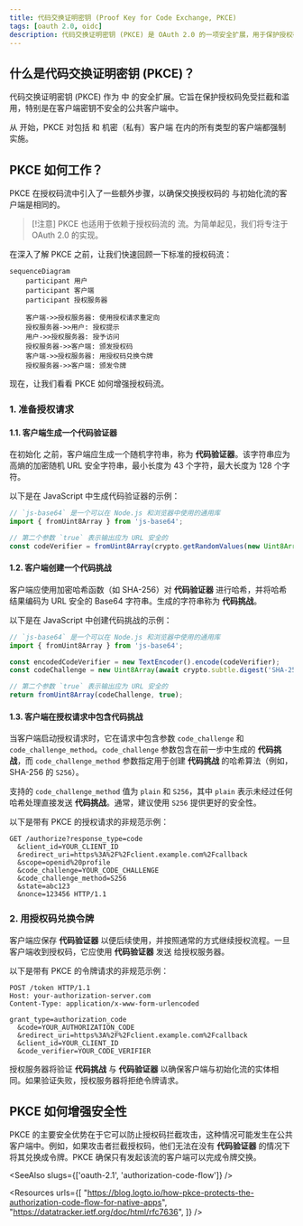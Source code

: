 ```yaml
---
title: 代码交换证明密钥 (Proof Key for Code Exchange, PKCE)
tags: [oauth 2.0, oidc]
description: 代码交换证明密钥 (PKCE) 是 OAuth 2.0 的一项安全扩展，用于保护授权码不被拦截和滥用。它在 OAuth 2.1 中对所有类型的客户端强制实施。
---
```


## 什么是代码交换证明密钥 (PKCE)？

代码交换证明密钥 (PKCE) 作为 <Ref slug="oauth-2.0" /> 中 <Ref slug="authorization-code-flow" /> 的安全扩展。它旨在保护授权码免受拦截和滥用，特别是在客户端密钥不安全的公共客户端中。

从 <Ref slug="oauth-2.1" /> 开始，PKCE 对包括 <Ref slug="client" headingId="public-clients" /> 和 <Ref slug="client" headingId="confidential-clients">机密（私有）客户端</Ref> 在内的所有类型的客户端都强制实施。

## PKCE 如何工作？

PKCE 在授权码流中引入了一些额外步骤，以确保交换授权码的 <Ref slug="client" /> 与初始化流的客户端是相同的。

> [!注意]
> PKCE 也适用于依赖于授权码流的 <Ref slug="openid-connect" /> 流。为简单起见，我们将专注于 OAuth 2.0 的实现。

在深入了解 PKCE 之前，让我们快速回顾一下标准的授权码流：

```mermaid
sequenceDiagram
    participant 用户
    participant 客户端
    participant 授权服务器

    客户端->>授权服务器: 使用授权请求重定向
    授权服务器->>用户: 授权提示
    用户->>授权服务器: 授予访问
    授权服务器->>客户端: 颁发授权码
    客户端->>授权服务器: 用授权码兑换令牌
    授权服务器->>客户端: 颁发令牌
```

现在，让我们看看 PKCE 如何增强授权码流。

### 1. 准备授权请求

#### 1.1. 客户端生成一个代码验证器

在初始化 <Ref slug="authorization-request" /> 之前，客户端应生成一个随机字符串，称为 **代码验证器**。该字符串应为高熵的加密随机 URL 安全字符串，最小长度为 43 个字符，最大长度为 128 个字符。

以下是在 JavaScript 中生成代码验证器的示例：

```javascript
// `js-base64` 是一个可以在 Node.js 和浏览器中使用的通用库
import { fromUint8Array } from 'js-base64';

// 第二个参数 `true` 表示输出应为 URL 安全的
const codeVerifier = fromUint8Array(crypto.getRandomValues(new Uint8Array(64)), true);
```

#### 1.2. 客户端创建一个代码挑战

客户端应使用加密哈希函数（如 SHA-256）对 **代码验证器** 进行哈希，并将哈希结果编码为 URL 安全的 Base64 字符串。生成的字符串称为 **代码挑战**。

以下是在 JavaScript 中创建代码挑战的示例：

```javascript
// `js-base64` 是一个可以在 Node.js 和浏览器中使用的通用库
import { fromUint8Array } from 'js-base64';

const encodedCodeVerifier = new TextEncoder().encode(codeVerifier);
const codeChallenge = new Uint8Array(await crypto.subtle.digest('SHA-256', encodedCodeVerifier));

// 第二个参数 `true` 表示输出应为 URL 安全的
return fromUint8Array(codeChallenge, true);
```

#### 1.3. 客户端在授权请求中包含代码挑战

当客户端启动授权请求时，它在请求中包含参数 `code_challenge` 和 `code_challenge_method`。`code_challenge` 参数包含在前一步中生成的 **代码挑战**，而 `code_challenge_method` 参数指定用于创建 **代码挑战** 的哈希算法（例如，SHA-256 的 `S256`）。

支持的 `code_challenge_method` 值为 `plain` 和 `S256`，其中 `plain` 表示未经过任何哈希处理直接发送 **代码挑战**。通常，建议使用 `S256` 提供更好的安全性。

以下是带有 PKCE 的授权请求的非规范示例：

```http
GET /authorize?response_type=code
  &client_id=YOUR_CLIENT_ID
  &redirect_uri=https%3A%2F%2Fclient.example.com%2Fcallback
  &scope=openid%20profile
  &code_challenge=YOUR_CODE_CHALLENGE
  &code_challenge_method=S256
  &state=abc123
  &nonce=123456 HTTP/1.1
```

### 2. 用授权码兑换令牌

客户端应保存 **代码验证器** 以便后续使用，并按照通常的方式继续授权流程。一旦客户端收到授权码，它应使用 **代码验证器** 发送 <Ref slug="token-request" /> 给授权服务器。

以下是带有 PKCE 的令牌请求的非规范示例：

```http
POST /token HTTP/1.1
Host: your-authorization-server.com
Content-Type: application/x-www-form-urlencoded

grant_type=authorization_code
  &code=YOUR_AUTHORIZATION_CODE
  &redirect_uri=https%3A%2F%2Fclient.example.com%2Fcallback
  &client_id=YOUR_CLIENT_ID
  &code_verifier=YOUR_CODE_VERIFIER
```

授权服务器将验证 **代码挑战** 与 **代码验证器** 以确保客户端与初始化流的实体相同。如果验证失败，授权服务器将拒绝令牌请求。

## PKCE 如何增强安全性

PKCE 的主要安全优势在于它可以防止授权码拦截攻击，这种情况可能发生在公共客户端中。例如，如果攻击者拦截授权码，他们无法在没有 **代码验证器** 的情况下将其兑换成令牌。PKCE 确保只有发起该流的客户端可以完成令牌交换。

<SeeAlso slugs={['oauth-2.1', 'authorization-code-flow']} />

<Resources
  urls={[
    "https://blog.logto.io/how-pkce-protects-the-authorization-code-flow-for-native-apps",
    "https://datatracker.ietf.org/doc/html/rfc7636",
  ]}
/>
